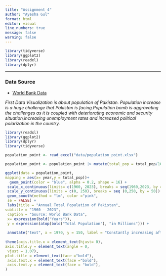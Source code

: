 ```yaml
---
title: "Assignment 4"
author: "Ayesha Gul"
format: html
editor: visual
line_numbers: true
message: false 
warning: false
---
```


```r
library(tidyverse)
library(ggplot2)
library(readxl)
library(dplyr)

```

------------------------------------------------------------------------

### Data Source

-   [World Bank Data](https://data.worldbank.org/country/pakistan)

*First Data Visualization is about population of Pakistan. Population increase is a huge challenge that Pakistan is facing.Population bomb is aggravating the challenges as it is coupled with deteriorating economic and security situation,increasing unemployment rates and increased political polarization in the country.*

```r
library(readxl)
library(ggplot2)
library(dplyr)
library(tidyverse)

population_point <- read_excel("data/population_point.xlsx") 

population_point <- population_point |> mutate(total_pop = total_pop/1000000)

ggplot(data = population_point,
mapping = aes(x= year,y = total_pop))+
  geom_point(color = "blue", alpha = 0.2, shape = 16) +
 scale_x_continuous(limits= c(1960, 2023), breaks = seq(1960,2023, by = 10)) +
 scale_y_continuous(limits = c(0, 250), breaks = seq (0,250, by = 50)) +
 geom_smooth(method = "lm", color ="pink",
 se = FALSE) +
 labs(title = "Annual Total Population of Pakistan",
subtitle = "1960 - 2023",
 caption = "Source: World Bank Data",
 x= expression(bold("Years")),
 y = expression(atop(bold("Total Population"), "in Millions"))) +
  
 annotate("text", x = 1970, y = 150, label = "Constantly increasing after 1970", hjust = -0.01, vjust = -0.1, )+
  
theme(axis.title.x = element_text(hjust= 0),
axis.title.y = element_text(angle = 0,
 vjust = 1.07),
plot.title = element_text(face ="bold"),
 axis.text.x = element_text(face ="bold"),
 axis.text.y = element_text(face = "bold"),
)
```


